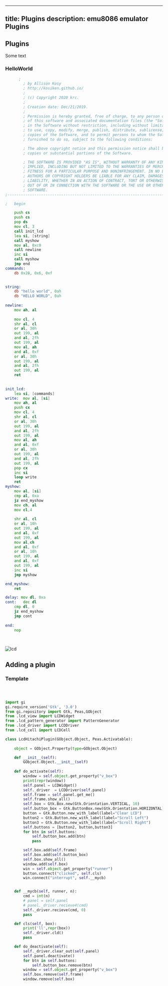 
---
title: Plugins
description: emu8086 emulator Plugins
---

## Plugins

Some text

### HelloWorld

```asm
      ;
        ; by Allison Kosy
        ; http://kosiken.github.io/
        ;
        ; (c) Copyright 2020 krc.
        ;
        ; Creation date: Dec/21/2019.
        ;
        ; Permission is hereby granted, free of charge, to any person obtaining a copy
        ; of this software and associated documentation files (the "Software"), to deal
        ; in the Software without restriction, including without limitation the rights
        ; to use, copy, modify, merge, publish, distribute, sublicense, and/or sell
        ; copies of the Software, and to permit persons to whom the Software is
        ; furnished to do so, subject to the following conditions:

        ; The above copyright notice and this permission notice shall be included in all
        ; copies or substantial portions of the Software.

        ; THE SOFTWARE IS PROVIDED "AS IS", WITHOUT WARRANTY OF ANY KIND, EXPRESS OR
        ; IMPLIED, INCLUDING BUT NOT LIMITED TO THE WARRANTIES OF MERCHANTABILITY,
        ; FITNESS FOR A PARTICULAR PURPOSE AND NONINFRINGEMENT. IN NO EVENT SHALL THE
        ; AUTHORS OR COPYRIGHT HOLDERS BE LIABLE FOR ANY CLAIM, DAMAGES OR OTHER
        ; LIABILITY, WHETHER IN AN ACTION OF CONTRACT, TORT OR OTHERWISE, ARISING FROM,
        ; OUT OF OR IN CONNECTION WITH THE SOFTWARE OR THE USE OR OTHER DEALINGS IN THE
        ; SOFTWARE.    
;--------------------------------------------------------------------------------------------

;   begin

	push cs
	push cs
	pop ds	
	mov cl, 3
	call init_lcd	
	lea si, [string]
	call myshow
	mov al, 0xc0
	call newline
	inc si
	call myshow
	jmp end	
commands:
	db 0x28, 0x6, 0xf

	
string:
	db "hello world", 0ah
	db "HELLO WORLD", 0ah
	
newline:
	mov ah, al
	
	mov cl, 4
	shr al, cl
	or al, 30h
	out 199, al
	and al, 2fh
	out 199, al
	mov al, ah
	and al, 0xf
	or al, 30h
	out 199, al
	and al, 2fh
	out 199, al
	ret
	
	
init_lcd:
	lea si, [commands]
write:	mov al, [si]
	mov ah, al
	push cx
	mov cl, 4
	shr al, cl
	or al, 30h
	out 199, al
	and al, 2fh
	out 199, al
	mov al, ah
	and al, 0xf
	or al, 30h
	out 199, al
	and al, 2fh
	out 199, al
	pop cx
	inc si
	loop write
	ret
myshow:
	mov al, [si]
	cmp al, 0xa
	jz end_myshow
	mov ch, al
	mov cl,4
	
	shr al, cl
	or al, 10h
	out 199, al
	and al, 0xf
	out 199, al
	mov al,ch
	and al, 0xf
	or al, 10h
	out 199, al
	and al, 0xf
	out 199, al	
	inc si
	jmp myshow

end_myshow:
	ret	

delay: mov dl, 0xa
cont:	dec dl
	cmp dl, 0
	jz end_myshow
	jmp cont
	
end: 
	nop
		
	


```

![lcd](/lcdplugin.gif)


## Adding a plugin

### Template

```python



import gi
gi.require_version('Gtk', '3.0')
from gi.repository import Gtk, Peas,GObject
from .lcd_view import LCDWidget
from .lcd_pattern_generator import PatternGenerator
from .lcd_driver import LCDDriver
from .lcd_cell import LCDCell

class LcdHitachiPlugin(GObject.Object, Peas.Activatable):
 
    object = GObject.Property(type=GObject.Object)

    def __init__(self):
        GObject.Object.__init__(self)
        
    def do_activate(self):
        window = self.object.get_property("v_box")
        print(repr(window))
        self.panel = LCDWidget()
        self._driver  = LCDDriver(self.panel)
        self.frame = self.panel.get_me()
        self.frame.show_all()
        self.box = Gtk.Box.new(Gtk.Orientation.VERTICAL, 10)
        self.button_box = Gtk.ButtonBox.new(Gtk.Orientation.HORIZONTAL)
        button = Gtk.Button.new_with_label(label="Clear LCD")
        button2 = Gtk.Button.new_with_label(label="Scroll Left")
        button3 = Gtk.Button.new_with_label(label="Scroll Right")    
        self.buttons = [button2, button,button3]    
        for btn in self.buttons:
            self.button_box.add(btn)
            pass

        self.box.add(self.frame)
        self.box.add(self.button_box)
        self.box.show_all()
        window.add(self.box)
        win = self.object.get_property("runner")
        button.connect("clicked", self.cls)
        win.connect("interrupt", self.__mycb)


    def __mycb(self, runner, n):
        cmd = int(n)
        # panel = self.panel
        # panel._driver.recieve4(cmd)
        self._driver.recieve(cmd, 0)
        pass

    def cls(self, box):
        print('ll',repr(box))
        self._driver.cld()
        pass

    def do_deactivate(self):
        self._driver.clear_out(self.panel)
        self.panel.deactivate()
        for btn in self.buttons:
            self.button_box.remove(btn)
        window = self.object.get_property("v_box")
        self.box.remove(self.frame)
        window.remove(self.box)

```
